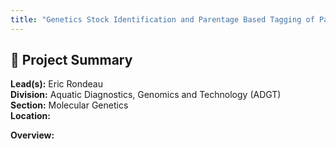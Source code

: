 ```yaml
---
title: "Genetics Stock Identification and Parentage Based Tagging of Pacific salmon"
---
```


## 🧬 Project Summary

**Lead(s):** Eric Rondeau  
**Division:** Aquatic Diagnostics, Genomics and Technology (ADGT)  
**Section:** Molecular Genetics  
**Location:**   

**Overview:**  


